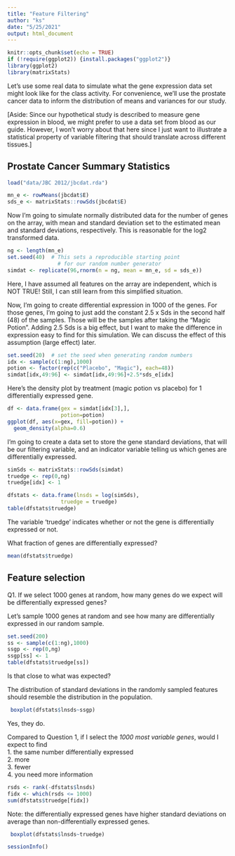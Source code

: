 ```yaml
---
title: "Feature Filtering"
author: "ks"
date: "5/25/2021"
output: html_document
---
```


```r
knitr::opts_chunk$set(echo = TRUE)
if (!require(ggplot2)) {install.packages("ggplot2")}
library(ggplot2)
library(matrixStats)
```

Let's use some real data to simulate what the gene expression data set might look like for the class activity.  For convenience, we'll use the prostate cancer data to inform the distribution of means and variances for our study.  

[Aside: Since our hypothetical study is described to measure gene expression in blood, we might prefer to use a data set from blood as our guide. However, I won't worry about that here since I just want to illustrate a statistical property of variable filtering that should translate across different tissues.]

## Prostate Cancer Summary Statistics

```r
load("data/JBC 2012/jbcdat.rda")

mn_e <- rowMeans(jbcdat$E)
sds_e <- matrixStats::rowSds(jbcdat$E)
```

Now I'm going to simulate normally distributed data for the number of genes on the array, with mean and standard deviation set to the estimated mean and standard deviations, respectively. This is reasonable for the log2 transformed data.

```r
ng <- length(mn_e)
set.seed(40)  # This sets a reproducible starting point 
                # for our random number generator
simdat <- replicate(96,rnorm(n = ng, mean = mn_e, sd = sds_e))
```

Here, I have assumed all features on the array are independent, which is NOT TRUE! Still, I can still learn from this simplified situation.

Now, I'm going to create differential expression in 1000 of the genes. For those genes, I'm going to just add the constant 2.5 x Sds in the second half (48) of the samples. Those will be the samples after taking the "Magic Potion". Adding 2.5 Sds is a big effect, but I want to make the difference in expression easy to find for this simulation. We can discuss the effect of this assumption (large effect) later.

```r
set.seed(20)  # set the seed when generating random numbers
idx <- sample(c(1:ng),1000)
potion <- factor(rep(c("Placebo", "Magic"), each=48))
simdat[idx,49:96] <- simdat[idx,49:96]+2.5*sds_e[idx]
```

Here's the density plot by treatment (magic potion vs placebo) for 1 differentially expressed gene.

```r
df <- data.frame(gex = simdat[idx[3],],
                 potion=potion)
ggplot(df, aes(x=gex, fill=potion)) +
  geom_density(alpha=0.6)
```

I'm going to create a data set to store the gene standard deviations, that will be our filtering variable, and an indicator variable telling us which genes are differentially expressed.

```r
simSds <- matrixStats::rowSds(simdat)
truedge <- rep(0,ng)
truedge[idx] <- 1

dfstats <- data.frame(lnsds = log(simSds),
                 truedge = truedge)
table(dfstats$truedge)
```

The variable 'truedge' indicates whether or not the gene is differentially expressed or not.

What fraction of genes are differentially expressed?
```r
mean(dfstats$truedge)
```

## Feature selection

Q1. If we select 1000 genes at random, how many genes do we expect will be differentially expressed genes?   


Let's sample 1000 genes at random and see how many are differentially expressed in our random sample.

```r
set.seed(200)
ss <- sample(c(1:ng),1000)
ssgp <- rep(0,ng)
ssgp[ss] <- 1
table(dfstats$truedge[ss])
```

Is that close to what was expected?  

The distribution of standard deviations in the randomly sampled features should resemble the distribution in the population.
```r
 boxplot(dfstats$lnsds~ssgp)
```

Yes, they do.


Compared to Question 1, if I select the *1000 most variable genes*, would I expect to find  
1. the same number differentially expressed  
2. more   
3. fewer  
4. you need more information

```r
rsds <- rank(-dfstats$lnsds)
fidx <- which(rsds <= 1000)
sum(dfstats$truedge[fidx])
```


Note: the differentially expressed genes have higher standard deviations on average than non-differentially expressed genes.
```r
 boxplot(dfstats$lnsds~truedge)
```


```r
sessionInfo()
```
